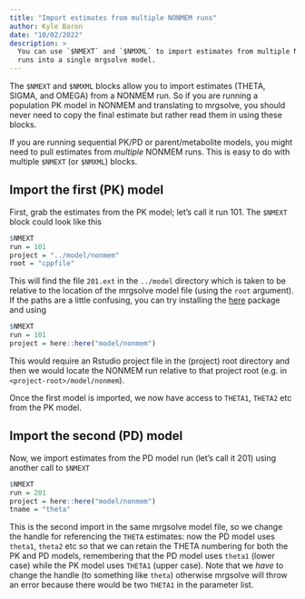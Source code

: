 ```yaml
---
title: "Import estimates from multiple NONMEM runs"
author: Kyle Baron
date: "10/02/2022"
description: > 
  You can use `$NMEXT` and `$NMXML` to import estimates from multiple NONMEM 
  runs into a single mrgsolve model.
---
```


The `$NMEXT` and `$NMXML` blocks allow you to import estimates (THETA, SIGMA, 
and OMEGA) from a NONMEM run. So if you are running a population PK model in 
NONMEM and translating to mrgsolve, you should never need to copy the final 
estimate but rather read them in using these blocks. 

If you are running sequential PK/PD or parent/metabolite models, you might need
to pull estimates from _multiple_ NONMEM runs. This is easy to do with multiple
`$NMEXT` (or `$NMXML`) blocks. 

## Import the first (PK) model

First, grab the estimates from the PK model; let's call it run 101. The `$NMEXT`
block could look like this


```r
$NMEXT
run = 101
project = "../model/nonmem"
root = "cppfile"
```

This will find the file `201.ext` in the `../model` directory which is
taken to be relative to the location of the mrgsolve model file (using the
`root` argument). If the paths are a little confusing, you can try installing
the [here](https://CRAN.R-project.org/package=here) package and using

```r
$NMEXT
run = 101
project = here::here("model/nonmem")
```

This would require an Rstudio project file in the (project) root directory 
and then we would locate the NONMEM run relative to that project root
(e.g. in `<project-root>/model/nonmem`). 

Once the first model is imported, we now have access to `THETA1`, `THETA2`
etc from the PK model. 

## Import the second (PD) model


Now, we import estimates from the PD model run (let's call it 201) using another 
call to `$NMEXT`


```r
$NMEXT
run = 201
project = here::here("model/nonmem")
tname = "theta"
```

This is the second import in the same mrgsolve model file, so we change the 
handle for referencing the `THETA` estimates: now the PD model uses `theta1`, 
`theta2` etc so that we can retain the THETA numbering for both the PK and PD 
models, remembering that the PD model uses `theta1` (lower case) while the 
PK model uses `THETA1` (upper case). Note that we _have_ to change the handle
(to something like `theta`) otherwise mrgsolve will throw an error because
there would be two `THETA1` in the parameter list.


